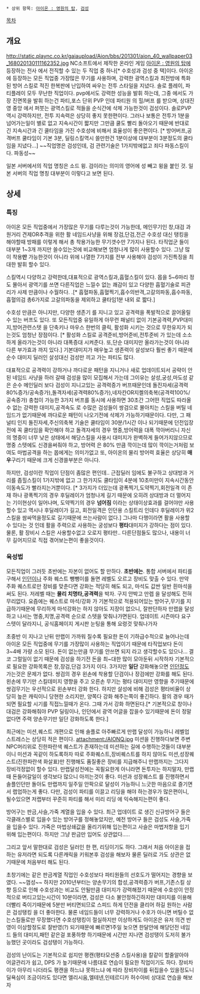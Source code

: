 * 상위 항목: [[아이온 : 영원의 탑]], [[검성]]

[[목차]]

== 개요 ==
http://static.plaync.co.kr/gaiaupload/Aion/bbs/201301/aion_40_wallpaper03_168020130111162352.jpg
NC소프트에서 제작한 온라인 게임 [[아이온 : 영원의 탑]]에 등장하는 전사 에서 전직할 수 있는 두 직업 중 하나[* 수호성과 검성 중 택]이다. 아이온 에 등장하는 모든 직업중 가장많은 무기를 사용하며, 강력한 광역스킬과 최전방에 특화된 방어 스킬로 적진 한복판에 난입하여 싸우는 전투 스타일을 지녔다. 솔로 플레이, 파티플레이 모두 무난한 직업이다. pvp에서도 강력한 성능을 발휘 하는데, 그중 에서도 가장 진면목을 발휘 하는건 파티,포스 단위 PVP 인데 파티원 의 힐/버프 를 받으며, 상대진영 중앙 에서 퍼붓는 광역스킬로 적들을 순식간에 삭제 가능한것이 검성이다. 솔로PVP 역시 강력하지만, 전투 지속력은 상당히 좋지 못한편이다. 그러나 보통은 전투가 1분을 넘어가는일이 별로 없고 지속시간이 짧지만 그만큼 쿨도 빨리 돌아오기 때문에 반대로 긴 지속시간과 긴 쿨타임을 가진 수호성에 비해서 효율성이 좋은편이다. [* 방어버프,공격버프 쿨타임이 기본 3분, 딜링스킬역시 쓸만한건 1분이상에 대부분이 3분정도의 쿨타임을 지녔다...]  ~~직업명은 검성인데, 검 관련기술은 1가지밖에없고 죄다 파동스킬이다. 파동성~~ 

일본 서버에서의 직업 명칭은 소드 윙. 검이라는 의미의 영어에 성 빼고 윙을 붙인 것. 일본 서버의 직업 명칭 대부분이 이렇다고 보면 된다.
== 상세 ==
=== 특징 ===
아이온 모든 직업중에서 가장많은 무기를 다루는것이 가능한데, 메인무기인 창,대검 과 원거리 견제OR추격을 위한 활 네임드사냥을 위해 장검,단검,전곤 수호성 대신 탱킹을 해야할때 방패를 이렇게 해서 총 착용가능한 무기갯수만 7가지나 된다. 타직업군 들이 대부분 1~3개 까지만 쓸수있는것에 비교해보면 엄청나게 많이 사용할수 있다. 그냥 많이 착용'''만''' 가능한것이 아니라 위에 나열한 7가지를 전부 사용해야 검성이 가진특징을 최대한 발휘 할수 있다. 

스킬역시 다양하고 강력한데,대표적으로 광역스킬과,흡혈스킬이 있다. 몹을 5~6마리 정도 몰아서 광역기를 쓰면 다른직업은 느낄수 없는 쾌감이 있고 다양한 흡혈기술로 피관리가 사제 만큼이나 수월하다. .[* 흡혈파동,흡혈찍기,흡수의반격,고갈의파동,흡수파동,흡혈의검 총6가지로 고갈의파동을 제외하고 쿨타임1분 내외 로 짧다.]  

수호성 만큼은 아니지만, 다양한 생존기 를 지니고 있고 공격력을 폭발적으로 끌어올릴수 있는 버프도 있다. 또 모든직업중 유일하게 아무런 패널티 없이 기본공격력,PVP대미지,방어관련스텟 을 단축키나 마우스 한번의 클릭, 활성화 시키는 것으로 무한유지가 되는것도 엄청난 장점이다. [* 활성화 스킬로 공격준비,방어준비,전투준비 가 있는데 소소하게 올라가는것이 아니라 대폭증대 시켜준다. 또,단순 대미지만 올라가는것이 아니라 다른 부가효과 까지 있다.] 기본대미지가 매우높고 생존력이 살성보다 훨씬 좋기 때문에 순수 대미지 딜러인 살성대신 검성만 끼고 가는 파티도 많다. 

대표적으로 공격력이 강하거나 까다로운 패턴을 지니거나 새로 업데이트되서 공략이 안된 네임드 사냥을 하러 갈때 검성을 많이 모집해서 가는데 그이유는 살성,궁성,마도성 같은 순수 메인딜러 보다 검성이 지니고있는 공격력증가 버프때문인데 돌진자세(공격력80%증가/공속증가),돌격자세(공격력80%증가),네자칸OR지켈의축복(공격력100%/공속증가) 충첩이 가능한 3가지 버프를 동시에 사용하면 30초간 그어떤 직업도 따라올수 없는 강력한 대미지,공격속도 로 수많은 검성들이 쌍검으로 몰아치는 스킬을 버틸 네임드가 없기때문에 까다로운 패턴이 나오기전에 삭제가 가능하기때문이다. 다만, 그 패널티 인지 돌진자세,주신의축복 기술은 쿨타임이 30분/1시간 이나 되기때문에 던전입장전에 꼭 쿨타임을 확인해야 하고 돌격자세의 경우 명중,방어력을 대폭 깍아버리니 자신의 명중이 너무 낮은 상태에서 해당스킬을 사용시 대미지가 완벽하게 들어가지않으므로 명중 스텟에도 신경을써줘야 하고, 방어력 은 80% 만큼 깍이는데 많이 깍이는거처럼 보여도 마법공격을 하는 몹에게는 의미가없고 또, 아이온의 물리 방어력 효율은 상당히 '''매우'''구리기 때문에 크게 신경쓸부분은 아니다.  

하지만, 검성이란 직업이 단점이 좀많은 편인데.. 근접딜러 임에도 불구하고 상대방과 거리를 좁힐스킬이 1가지밖에 없고 그 한가지도 쿨타임이 4분에 10초미만이 지속시간동안 이동속도가 빨라지는거뿐이다. [* 3가지가 더있는데 광폭찍기,도약찍기,회전일격 이 존재 하나 광폭찍기의 경우 후딜레이가 엄청나게 길기 때문에 오히려 상대방과 더 멀어지는 기이현상이 일어나며, 도약찍기의 경우 '''넘어짐''' 이라는 상태이상효과를 걸어야만 사용할수 있고 역시나 후딜레이가 길고, 회전일격은 인던용 스킬트리 인데다 후딜레이가 위2스킬을 쌈싸먹을정도로 길기때문에 쓰는사람이 없다.] 그나마 다행이라면 활을 사용할수 있다는 것 인데 활을 주력으로 사용하는 궁성보다 '''평타'''대미지가 강하다는 점이 있다. 물론, 활 장비시 스킬은 사용할수없고 오로지 평타만.. 다른단점들도 많으나, 내용이 너무 길어지므로 직접 겪어보는편이 좋을것이다. 

=== 육성법 ===
모든직업이 그러듯 초반에는 자본이 없어도 할 만하다. '''초반에는'''. 통합 서버에서 파티를 구해서 [[인던]]이나 주화 퀘스트 뺑뺑이를 돌면 레벨도 오르고 장비도 맞출 수 있다. 만약 주화 퀘스트로만 장비를 맞춘다면 강화는 적당히 해도 되고, 마석도 값싼 일반 흰마석을 써도 된다. 저레벨 때는 '''물리 치명타,공격력'''을 박자. 구지 안박고 만렙 을 달성해도 전혀 무리없다. 요즘에는 퀘스트로 마석/강화 가 기본적으로 적용되어있는 방어구,무기를 지급하기때문에 무리하게 마석강화는 하지 않아도 지장이 없으니, 잘판단하자 만랩을 달성하고 나서는 명중,치명,공격력 순으로 스텟을 맞춰나가면된다. 업데이트 시즌마다 요구 스텟이 달라지니, 공식홈페이지 게시판 눈팅을 통해 요령것 맞춰나가자

초중반 이 지나고 난뒤 만랩이 가까워 질수록 필요한 돈이 기하급수적으로 늘어나는데 아이온 모든 직업중에 무기를 가장많이 사용하는 직업이기 때문에 타직업보다 돈이 3~4배 가량 소모 된다. 돈이 없는만큼 무기를 안쓰면 되지 라고 생각할수도 있으나... 결코 그럴일이 없기 때문에 검성을 하기전 돈을 최~대한 많이 모아둔뒤 시작하자 기본적으로 필요한 강화목록은 창,장검,단검 3가지 이다. 3가지만 '''일단''' 강화해놓으면 [[인던]]정도 가는것은 문제가 없다. 쌍검의 경우 왼손에 착용할 단검이나 장검에만 강화를 해도 된다. 왼손에 무기만 스킬데미지 영향을 주고 오른손 무기는 평타 대미지만 영향을 주기때문에 쌍검무기는 우선적으로 왼손부터 강화 한다. 하지만 살성에 비해 검성은 평타비율이 상당히 높은 캐릭이니 당현한 소리지만, 양쪽다 강화 해주는쪽이 좋긴하다. 활의 경우 때가되면 필요할 시기를 직접느낄때가 온다. 그때 가서 강화 하면된다.[* 기본적으로 창이나 대검은 강화해줘야 PVP 딜링이나, 인던에서 광역 어글을 잡을수 있기때문에 돈이 정말 없다면 주력 양손무기만 일단 강화하도록 한다.]

최근에는 미션,퀘스트 개편으로 인해 솔플로 아주빠르게 만랩 달성이 가능하니 레벨업 스트레스는 상당히 적은 편이다.
attachment:/AIONQ.jpg 
미션을 진행하다보면 주변NPC머리위로 진한파란색 퀘스트가 존재하는데 미션하는 길에 수행하는것들이 대부분이니 미션과 꼭같이 하도록하자 따로 주화퀘스트,장비퀘스트를 하지 않아도 미션,성장퀘스트(진한파란색 화살표)만 진행해도 품질좋은 장비를 지급해주니 만랩까지는 그다지 장비걱정없이 할수 있다. 만랩달성전에는 꼭필요한게 아니라면 돈투자는 하지말자, 만랩때 돈들어갈일이 생각보다 많으니 아끼는것이 좋다. 미션과 성장퀘스트 를 진행하면서 솔플인던만 돌아도 만랩까지 일주일 안팍으로 달성이 가능하니 느긋한 마음으로 즐기면서 랩업하는게 좋다. 다만, 검성이 파티를 이끌고 리딩을 해야 하는경우가 많은편이니, 될수있으면 저랩부터 꾸준히 파티를 해서 미리 리딩 에 익숙해지는편이 좋다.  

방어구는 판금,사슬,가죽 계열을 입을 수 있다. 최근 업데이트 로 생긴 신규방어구 들은 각클래스별로 입을수 있는 방어구를 정해놓았지만, 예전 방어구 들은 검성도 사슬,가죽을 입을수 있다. 가죽은 마법상쇄값을 올리기위해 입는편이고 사슬은 마법저항을 입기 위해 입는편이다. 하지만 그냥 판금만 입어도 상관없다.....

그리고 앞서 말한대로 검성은 딜러인 한 편, 리딩이기도 하다. 그래서 처음 아이온을 접하는 유저라면 되도록 다른캐릭을 키워본후 검성을 해보자 물론 딜러로 가도 상관은 없기때문에 처음부터 해도 된다.

초창기에는 같은 판금계열 직업인 수호성보다 파티원들의 선호도가 떨어지는 경향을 보였다. ~~껌성~~ 하지만 2010년부터는 양손무기의 합성,공격력증가 버프,기존스킬 상향 등으로 인해 수호성과는 비교도 안될만큼 대미지가 강력해졌기 때문에 수호성이 안정적으로 버티고있는시간이 10분이라면, 검성은 다소 불안정하긴하지만 대미지를 이용해 더빨리 죽이기때문에 5분만 버티면되므로 스피드 하게 던전을 클리어 하길 원하는 사람은 검성탱킹 을 더 좋아한다. 물론 네임드들이 너무 강력하거나 수호가 아니면 버틸수 없는스킬들로만 무장했다면 수호성탱킹이 절실하지만 이상하게도 아이온은 유저 의견 반영이 이상할정도로 잘반영(?) 되기때문에 빠르면1주일 늦으면 한달안에 해당던전 네임드 들의 대미지,패턴 같은걸 포풍하향 하기때문에 시간만 지나면 검성탱이 도저히 불가능했던 곳이라도 검성탱이 가능하다. 

검성의 난이도는 기본적으로 쉽지만 평캔(평타모션중 스킬사용)을 칼같이 할줄알아야 어글관리가 쉽고, DPS 가 높기때문에 나름대로 연습이 필요한 직업이기도 하다. 장비차이가 아무리 나더라도 평캔을 하느냐 못하느냐 에 따라 장비차이를 뒤집을수 있을정도니 딜욕심이 조금이라도 있다면 엘리시움,엘테넨,인테르디카 허수아비 상대로 연습을 해보자  

